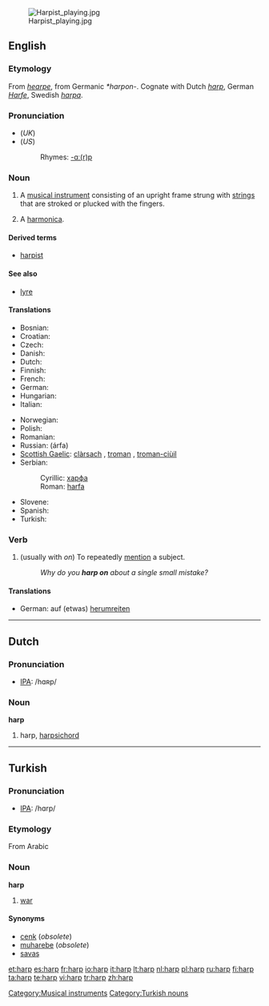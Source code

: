 {{wikipedia}}
{{see|Harp}}
[[Image:Harpist playing.jpg|thumb]]
==English==

===Etymology===
From {{OE.}} ''[[hearpe]]'', from Germanic ''*harpon-''.  Cognate with Dutch ''[[#Dutch|harp]]'', German ''[[Harfe]]'', Swedish ''[[harpa]]''.

===Pronunciation===
* (''UK'') {{IPA|/hɑːp/}}
* (''US'') {{IPA|/hɑɻp/}}
*: Rhymes: [[Rhymes:English:-ɑː(r)p|-ɑː(r)p]]

===Noun===
{{en-noun}}

# A [[musical instrument]] consisting of an upright frame strung with [[string]]s that are stroked or plucked with the fingers.
# {{colloquial}} A [[harmonica]].

====Derived terms====
* [[harpist]]

====See also====
* [[lyre]]

====Translations====
{{trans-top|musical instrument}}
* Bosnian: {{t-|bs|harfa|f}}
* Croatian: {{t-|hr|harfa|f}}
* Czech: {{t+|cs|harfa|f}}
* Danish: {{t-|da|harpe}}
* Dutch: {{t+|nl|harp|f}}
* Finnish: {{t+|fi|harppu}}
* French: {{t+|fr|harpe|f}}
* German: {{t+|de|Harfe|f}}
* Hungarian: {{t+|hu|hárfa}}
* Italian: {{t+|it|arpa|f}}
{{trans-mid}}
* Norwegian: {{t+|no|harpe|m|f}}
* Polish: {{t-|pl|harfa|f}}
* Romanian: {{t-|ro|harfă|f}}
* Russian: {{t|ru|арфа|f|sc=Cyrl}} (árfa)
* [[Scottish Gaelic]]: [[clàrsach]] {{f}}, [[troman]] {{m}}, [[troman-ciùil]] {{m}}
* Serbian:
*: Cyrillic: [[харфа#Serbian|харфа]] {{f}}
*: Roman: [[harfa#Serbian|harfa]] {{f}}
* Slovene: {{t+|sl|harfa|f}}
* Spanish: {{t+|es|arpa|f}}
* Turkish: {{t+|tr|arp}}
{{trans-bottom}}

===Verb===
{{en-verb}}

# (usually with ''on'') To repeatedly [[mention]] a subject.
#: ''Why do you '''harp on''' about a single small mistake?''

====Translations====
{{top}}
* German: auf (etwas) [[herumreiten]]
{{mid}}
{{bottom}}

[[Category:Musical instruments]]

----

==Dutch==

===Pronunciation===
* [[IPA]]: /hɑʀp/

===Noun===
'''harp''' {{f}}

# harp, [[harpsichord]]

----

==Turkish==

===Pronunciation===
* [[IPA]]: /hɑrp/

===Etymology===
From Arabic

===Noun===
'''harp'''

# {{obsolete|lang=tr}} [[war]]

====Synonyms====
* [[cenk]] (''obsolete'')
* [[muharebe]] (''obsolete'')
* [[savaş]]

[[Category:Turkish nouns]]

[[et:harp]]
[[es:harp]]
[[fr:harp]]
[[io:harp]]
[[it:harp]]
[[lt:harp]]
[[nl:harp]]
[[pl:harp]]
[[ru:harp]]
[[fi:harp]]
[[ta:harp]]
[[te:harp]]
[[vi:harp]]
[[tr:harp]]
[[zh:harp]]